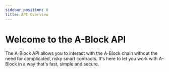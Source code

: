 ```yaml
---
sidebar_position: 0
title: API Overview
---
```



# Welcome to the A-Block API

The A-Block API allows you to interact with the A-Block chain without the need for complicated, risky smart contracts. It's here to let you work with A-Block in a way that's fast, simple and secure.

<DocCardList items={useCurrentSidebarCategory().items}/>